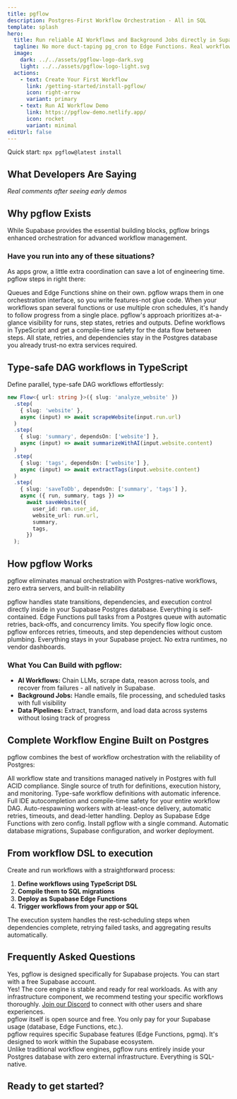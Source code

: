 ```yaml
---
title: pgflow
description: Postgres-First Workflow Orchestration - All in SQL
template: splash
hero:
  title: Run reliable AI Workflows and Background Jobs directly in Supabase
  tagline: No more duct-taping pg_cron to Edge Functions. Real workflow orchestration with retries, monitoring, and type safety.
  image:
    dark: ../../assets/pgflow-logo-dark.svg
    light: ../../assets/pgflow-logo-light.svg
  actions:
    - text: Create Your First Workflow
      link: /getting-started/install-pgflow/
      icon: right-arrow
      variant: primary
    - text: Run AI Workflow Demo
      link: https://pgflow-demo.netlify.app/
      icon: rocket
      variant: minimal
editUrl: false
---
```



<div class="hero-quickstart">
  <span class="quickstart-label">Quick start:</span> <code>npx pgflow@latest install</code>
</div>

## What Developers Are Saying

*Real comments after seeing early demos*

<TestimonialCarousel />

## Why pgflow Exists

While Supabase provides the essential building blocks, pgflow brings enhanced orchestration for advanced workflow management.

### Have you run into any of these situations?

As apps grow, a little extra coordination can save a lot of engineering time. pgflow steps in right there:

<CardGrid>

  <Card title="Bringing the Pieces Together">
    Queues and Edge Functions shine on their own.
    pgflow wraps them in one orchestration interface, so you write features-not glue code.
  </Card>

  <Card title="Wanting a Bird’s-Eye View">
    When your workflows span several functions or use multiple cron schedules, it's handy to follow progress from a single place.
    pgflow's approach prioritizes at-a-glance visibility for runs, step states, retries and outputs.
  </Card>

  <Card title="Extra Type Confidence">
    Define workflows in TypeScript and get a compile-time safety for the data flow between steps.
  </Card>

  <Card title="Keeping Everything Inside Supabase">
    All state, retries, and dependencies stay in the Postgres database you already trust-no extra services required.
  </Card>

</CardGrid>

## Type-safe DAG workflows in TypeScript

Define parallel, type-safe DAG workflows effortlessly:

```typescript
new Flow<{ url: string }>({ slug: 'analyze_website' })
  .step(
    { slug: 'website' },
    async (input) => await scrapeWebsite(input.run.url)
  )
  .step(
    { slug: 'summary', dependsOn: ['website'] },
    async (input) => await summarizeWithAI(input.website.content)
  )
  .step(
    { slug: 'tags', dependsOn: ['website'] },
    async (input) => await extractTags(input.website.content)
  )
  .step(
    { slug: 'saveToDb', dependsOn: ['summary', 'tags'] },
    async ({ run, summary, tags }) =>
      await saveWebsite({
        user_id: run.user_id,
        website_url: run.url,
        summary,
        tags,
      })
  );
```

## How pgflow Works

pgflow eliminates manual orchestration with Postgres-native workflows, zero extra servers, and built-in reliability

<CardGrid>
  <Card title="Postgres-Native Orchestration" icon="approve-check">
    pgflow handles state transitions, dependencies, and execution control directly inside in your Supabase Postgres database. Everything is self-contained.
  </Card>

  <Card title="Durable Queue-Based Workers" icon="approve-check">
    Edge Functions pull tasks from a Postgres queue with automatic retries, back‑offs, and concurrency limits. 
  </Card>

  <Card title="Simple, Typed Flow Definitions" icon="approve-check">
    You specify flow logic once. pgflow enforces retries, timeouts, and step dependencies without custom plumbing.
  </Card>

  <Card title="Zero Extra Infra, Zero Lock-In" icon="approve-check">
    Everything stays in your Supabase project. No extra runtimes, no vendor dashboards.
  </Card>
</CardGrid>

### What You Can Build with pgflow:

- **AI Workflows:** Chain LLMs, scrape data, reason across tools, and recover from failures - all natively in Supabase.
- **Background Jobs:** Handle emails, file processing, and scheduled tasks with full visibility
- **Data Pipelines:** Extract, transform, and load data across systems without losing track of progress

## Complete Workflow Engine Built on Postgres

pgflow combines the best of workflow orchestration with the reliability of Postgres:

<CardGrid>
  <Card title="SQL Core" icon="star">
    All workflow state and transitions managed natively in Postgres with full ACID compliance. Single source of truth for definitions, execution history, and monitoring.
  </Card>
  
  <Card title="TypeScript DSL" icon="seti:typescript">
    Type-safe workflow definitions with automatic inference. Full IDE autocompletion and compile-time safety for your entire workflow DAG.
  </Card>
  
  <Card title="Edge Worker" icon="rocket">
    Auto-respawning workers with at-least-once delivery, automatic retries, timeouts, and dead-letter handling. Deploy as Supabase Edge Functions with zero config.
  </Card>
  
  <Card title="One-Command Setup" icon="seti:powershell">
    Install pgflow with a single command. Automatic database migrations, Supabase configuration, and worker deployment.
  </Card>
</CardGrid>

## From workflow DSL to execution

Create and run workflows with a straightforward process:

1. **Define workflows using TypeScript DSL**
1. **Compile them to SQL migrations**
1. **Deploy as Supabase Edge Functions**
1. **Trigger workflows from your app or SQL**

The execution system handles the rest-scheduling steps when dependencies complete, retrying failed tasks, and aggregating results automatically.

## Frequently Asked Questions

<Aside type="note" title="Do I need a Supabase account?">
  Yes, pgflow is designed specifically for Supabase projects. You can start with a free Supabase account.
</Aside>

<Aside type="note" title="Can I use pgflow in production?">
  Yes! The core engine is stable and ready for real workloads. As with any infrastructure component, we recommend testing your specific workflows thoroughly. <a href="https://www.pgflow.dev/discord/">Join our Discord</a> to connect with other users and share experiences.
</Aside>

<Aside type="note" title="How does pricing work?">
  pgflow itself is open source and free. You only pay for your Supabase usage (database, Edge Functions, etc.).
</Aside>

<Aside type="note" title="Can I use it with existing Postgres?">
  pgflow requires specific Supabase features (Edge Functions, pgmq). It's designed to work within the Supabase ecosystem.
</Aside>

<Aside type="note" title="What's the difference from Temporal/Airflow?">
  Unlike traditional workflow engines, pgflow runs entirely inside your Postgres database with zero external infrastructure. Everything is SQL-native.
</Aside>

## Ready to get started?

<CardGrid>
  <LinkCard
    title="Check Demo app"
    href="https://pgflow-demo.netlify.app/"
    description="Try out the app that uses pgflow under the hood"
  />
  <LinkCard
    title="Install pgflow"
    href="/getting-started/install-pgflow/"
    description="Install pgflow into your Supabase project in few minutes"
  />
</CardGrid>

